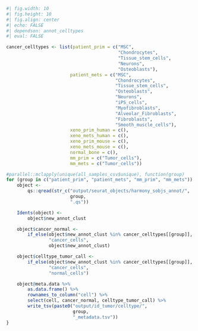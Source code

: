 ```r
#| fig.width: 10
#| fig.height: 10
#| fig.align: center
#| echo: FALSE
#| dependson: annot_celltypes
#| eval: FALSE

cancer_celltypes <- list(patient_prim = c("MSC",
                                          "Chondrocytes",
                                          "Tissue_stem_cells",
                                          "Neurons",
                                          "Osteoblasts"),
                        patient_mets = c("MSC",
                                         "Chondrocytes",
                                         "Tissue_stem_cells",
                                         "Osteoblasts",
                                         "Neurons",
                                         "iPS_cells",
                                         "Myofibroblasts",
                                         "Alveolar_Fibroblasts",
                                         "Fibroblasts",
                                         "Smooth_muscle_cells"),
                        xeno_prim_human = c(),
                        xeno_mets_human = c(),
                        xeno_prim_mouse = c(),
                        xeno_mets_mouse = c(),
                        normal_bone = c(),
                        mm_prim = c("Tumor_cells"),
                        mm_mets = c("Tumor_cells"))

#parallel::mclapply(unique(all_samples_csv$unique), function(group)
for (group in c("patient_prim", "patient_mets", "mm_prim", "mm_mets")) {
    object <-
        qs::qread(str_c("output/seurat_objects/harmony_sobjs_annot/",
                        group,
                        ".qs"))

    Idents(object) <-
        object$new_annot_clust

    object$cancer_normal <-
        if_else(object$new_annot_clust %in% cancer_celltypes[[group]],
                "cancer_cells",
                object$new_annot_clust)

    object$celltype_tumor_call <-
        if_else(object$new_annot_clust %in% cancer_celltypes[[group]],
                "cancer_cells",
                "normal_cells")

    object@meta.data %>%
        as.data.frame() %>%
        rownames_to_column("cell") %>%
        select(cell, cancer_normal, celltype_tumor_call) %>%
        write_tsv(paste0("output/id_tumor/celltype/",
                         group,
                         "_metadata.tsv"))
}


```